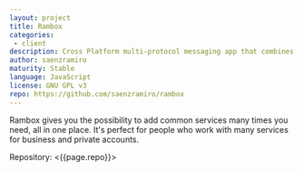 ```yaml
---
layout: project
title: Rambox
categories: 
 - client
description: Cross Platform multi-protocol messaging app that combines common web applications into one
author: saenzramiro
maturity: Stable
language: JavaScript
license: GNU GPL v3
repo: https://github.com/saenzramiro/rambox
---
```


Rambox gives you the possibility to add common services many times you need, all in one place. It's perfect for people who work with many services for business and private accounts.

Repository: <{{page.repo}}>
